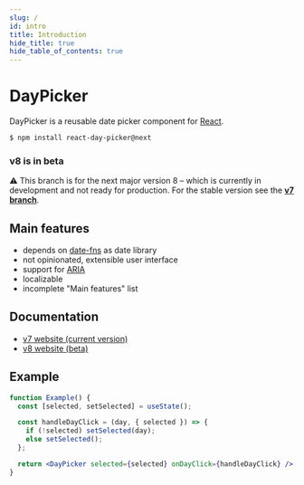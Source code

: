 ```yaml
---
slug: /
id: intro
title: Introduction
hide_title: true
hide_table_of_contents: true
---
```

<!-- This file is copied via copy-docs.sh – don't edit it -->

# DayPicker

DayPicker is a reusable date picker component for [React](https://reactjs.org).

```bash
$ npm install react-day-picker@next
```

### v8 is in beta

⚠️ This branch is for the next major version 8 – which is currently in development
and not ready for production. For the stable version see the [**v7
branch**](https://github.com/gpbl/react-day-picker/tree/v7).

## Main features

- depends on [date-fns](http://date-fns.org) as date library
- not opinionated, extensible user interface
- support for
  [ARIA](https://developer.mozilla.org/en-US/docs/Web/Accessibility/ARIA)
- localizable
- incomplete "Main features" list

## Documentation

- [v7 website (current version)](http://react-day-picker.js.org)
- [v8 website (beta)](http://react-day-picker-next.netlify.app)

## Example

```jsx showOutput
function Example() {
  const [selected, setSelected] = useState();

  const handleDayClick = (day, { selected }) => {
    if (!selected) setSelected(day);
    else setSelected();
  };

  return <DayPicker selected={selected} onDayClick={handleDayClick} />;
}
```
